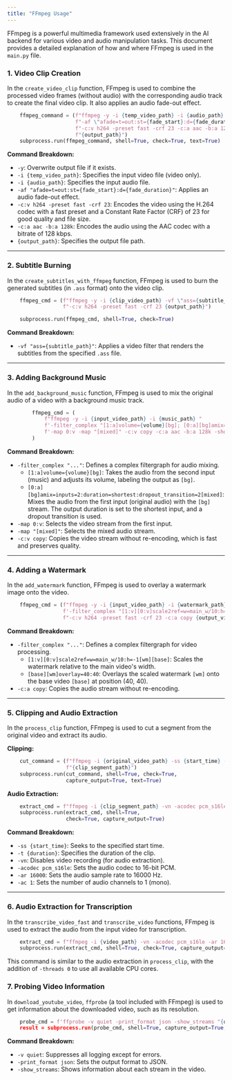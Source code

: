 ```yaml
---
title: "FFmpeg Usage"
---
```


FFmpeg is a powerful multimedia framework used extensively in the AI backend for various video and audio manipulation tasks. This document provides a detailed explanation of how and where FFmpeg is used in the `main.py` file.

### 1. Video Clip Creation

In the `create_video_clip` function, FFmpeg is used to combine the processed video frames (without audio) with the corresponding audio track to create the final video clip. It also applies an audio fade-out effect.

```python
    ffmpeg_command = (f"ffmpeg -y -i {temp_video_path} -i {audio_path} "
                      f"-af \"afade=t=out:st={fade_start}:d={fade_duration}\" "
                      f"-c:v h264 -preset fast -crf 23 -c:a aac -b:a 128k "
                      f"{output_path}")
    subprocess.run(ffmpeg_command, shell=True, check=True, text=True)
```

**Command Breakdown:**
- `-y`: Overwrite output file if it exists.
- `-i {temp_video_path}`: Specifies the input video file (video only).
- `-i {audio_path}`: Specifies the input audio file.
- `-af "afade=t=out:st={fade_start}:d={fade_duration}"`: Applies an audio fade-out effect.
- `-c:v h264 -preset fast -crf 23`: Encodes the video using the H.264 codec with a fast preset and a Constant Rate Factor (CRF) of 23 for good quality and file size.
- `-c:a aac -b:a 128k`: Encodes the audio using the AAC codec with a bitrate of 128 kbps.
- `{output_path}`: Specifies the output file path.

---

### 2. Subtitle Burning

In the `create_subtitles_with_ffmpeg` function, FFmpeg is used to burn the generated subtitles (in `.ass` format) onto the video clip.

```python
    ffmpeg_cmd = (f"ffmpeg -y -i {clip_video_path} -vf \"ass={subtitle_path}\" "
                  f"-c:v h264 -preset fast -crf 23 {output_path}")

    subprocess.run(ffmpeg_cmd, shell=True, check=True)
```

**Command Breakdown:**
- `-vf "ass={subtitle_path}"`: Applies a video filter that renders the subtitles from the specified `.ass` file.

---

### 3. Adding Background Music

In the `add_background_music` function, FFmpeg is used to mix the original audio of a video with a background music track.

```python
        ffmpeg_cmd = (
            f"ffmpeg -y -i {input_video_path} -i {music_path} "
            f'-filter_complex "[1:a]volume={volume}[bg]; [0:a][bg]amix=inputs=2:duration=shortest:dropout_transition=2[mixed]" '
            f'-map 0:v -map "[mixed]" -c:v copy -c:a aac -b:a 128k -shortest {output_video_path}'
        )
```

**Command Breakdown:**
- `-filter_complex "..."`: Defines a complex filtergraph for audio mixing.
  - `[1:a]volume={volume}[bg]`: Takes the audio from the second input (music) and adjusts its volume, labeling the output as `[bg]`.
  - `[0:a][bg]amix=inputs=2:duration=shortest:dropout_transition=2[mixed]`: Mixes the audio from the first input (original audio) with the `[bg]` stream. The output duration is set to the shortest input, and a dropout transition is used.
- `-map 0:v`: Selects the video stream from the first input.
- `-map "[mixed]"`: Selects the mixed audio stream.
- `-c:v copy`: Copies the video stream without re-encoding, which is fast and preserves quality.

---

### 4. Adding a Watermark

In the `add_watermark` function, FFmpeg is used to overlay a watermark image onto the video.

```python
    ffmpeg_cmd = (f"ffmpeg -y -i {input_video_path} -i {watermark_path} "
                  f'-filter_complex "[1:v][0:v]scale2ref=w=main_w/10:h=-1[wm][base];[base][wm]overlay=40:40" '
                  f"-c:v h264 -preset fast -crf 23 -c:a copy {output_video_path}")
```

**Command Breakdown:**
- `-filter_complex "..."`: Defines a complex filtergraph for video processing.
  - `[1:v][0:v]scale2ref=w=main_w/10:h=-1[wm][base]`: Scales the watermark relative to the main video's width.
  - `[base][wm]overlay=40:40`: Overlays the scaled watermark `[wm]` onto the base video `[base]` at position (40, 40).
- `-c:a copy`: Copies the audio stream without re-encoding.

---

### 5. Clipping and Audio Extraction

In the `process_clip` function, FFmpeg is used to cut a segment from the original video and extract its audio.

**Clipping:**
```python
    cut_command = (f"ffmpeg -i {original_video_path} -ss {start_time} -t {duration} "
                   f"{clip_segment_path}")
    subprocess.run(cut_command, shell=True, check=True,
                   capture_output=True, text=True)
```

**Audio Extraction:**
```python
    extract_cmd = f"ffmpeg -i {clip_segment_path} -vn -acodec pcm_s16le -ar 16000 -ac 1 {audio_path}"
    subprocess.run(extract_cmd, shell=True,
                   check=True, capture_output=True)
```

**Command Breakdown:**
- `-ss {start_time}`: Seeks to the specified start time.
- `-t {duration}`: Specifies the duration of the clip.
- `-vn`: Disables video recording (for audio extraction).
- `-acodec pcm_s16le`: Sets the audio codec to 16-bit PCM.
- `-ar 16000`: Sets the audio sample rate to 16000 Hz.
- `-ac 1`: Sets the number of audio channels to 1 (mono).

---

### 6. Audio Extraction for Transcription

In the `transcribe_video_fast` and `transcribe_video` functions, FFmpeg is used to extract the audio from the input video for transcription.

```python
    extract_cmd = f"ffmpeg -i {video_path} -vn -acodec pcm_s16le -ar 16000 -ac 1 -threads 0 {audio_path}"
    subprocess.run(extract_cmd, shell=True, check=True, capture_output=True)
```

This command is similar to the audio extraction in `process_clip`, with the addition of `-threads 0` to use all available CPU cores.

### 7. Probing Video Information

In `download_youtube_video`, `ffprobe` (a tool included with FFmpeg) is used to get information about the downloaded video, such as its resolution.

```python
    probe_cmd = f'ffprobe -v quiet -print_format json -show_streams "{output_path.replace("%("ext)s", "*")}"'
    result = subprocess.run(probe_cmd, shell=True, capture_output=True, text=True)
```

**Command Breakdown:**
- `-v quiet`: Suppresses all logging except for errors.
- `-print_format json`: Sets the output format to JSON.
- `-show_streams`: Shows information about each stream in the video.

```
